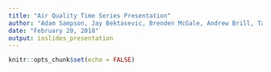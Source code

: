 ---
title: "Air Quality Time Series Presentation"
author: "Adam Sampson, Jay Bektasevic, Brenden McGale, Andrew Brill, Taylor Maxson"
date: "February 20, 2018"
output: ioslides_presentation
---

```{r setup, include=FALSE}
knitr::opts_chunk$set(echo = FALSE)
```

